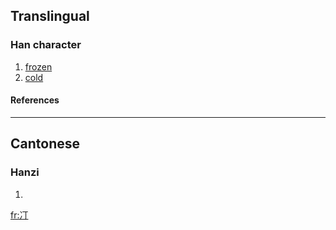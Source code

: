 ==Translingual==
===Han character===
{{Han char|rad=冫|as=02|sn=4|four=|canj=戈一一弓 (IMMN)}}
# [[frozen]]
# [[cold]]
====References====
{{Han ref|kx=0131.160|hdz=10295.030|uh=34C5|ud=13509}}

----
==Cantonese==
===Hanzi===
{{yue-hanzi|jyut=|y=ding1, ting1}}
# {{defn|Cantonese}}

[[fr:㓅]]